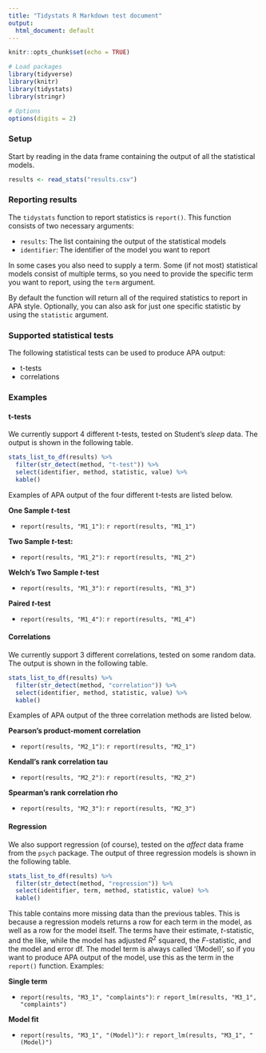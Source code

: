```yaml
---
title: "Tidystats R Markdown test document"
output:
  html_document: default
---
```


```r
knitr::opts_chunk$set(echo = TRUE)

# Load packages
library(tidyverse)
library(knitr)
library(tidystats)
library(stringr)

# Options
options(digits = 2)
```

### Setup

Start by reading in the data frame containing the output of all the statistical models.

```r
results <- read_stats("results.csv")
```

### Reporting results

The `tidystats` function to report statistics is `report()`. This function consists of two necessary arguments:

- `results`: The list containing the output of the statistical models
- `identifier`: The identifier of the model you want to report

In some cases you also need to supply a term. Some (if not most) statistical models consist of multiple terms, so you need to provide the specific term you want to report, using the `term` argument.

By default the function will return all of the required statistics to report in APA style. Optionally, you can also ask for just one specific statistic by using the `statistic` argument.

### Supported statistical tests

The following statistical tests can be used to produce APA output:

- t-tests
- correlations

### Examples

#### t-tests

We currently support 4 different t-tests, tested on Student's *sleep* data. The output is shown in the following table.

```r
stats_list_to_df(results) %>%
  filter(str_detect(method, "t-test")) %>%
  select(identifier, method, statistic, value) %>%
  kable()
```

Examples of APA output of the four different t-tests are listed below.

**One Sample *t*-test**

- `report(results, "M1_1")`: `r report(results, "M1_1")`

**Two Sample *t*-test:** 

- `report(results, "M1_2")`: `r report(results, "M1_2")`

**Welch's Two Sample *t*-test** 

- `report(results, "M1_3")`: `r report(results, "M1_3")`

**Paired *t*-test** 

- `report(results, "M1_4")`: `r report(results, "M1_4")`

#### Correlations

We currently support 3 different correlations, tested on some random data. The output is shown in the following table.

```r
stats_list_to_df(results) %>%
  filter(str_detect(method, "correlation")) %>%
  select(identifier, method, statistic, value) %>%
  kable()
```

Examples of APA output of the three correlation methods are listed below.

**Pearson’s product-moment correlation**

- `report(results, "M2_1")`: `r report(results, "M2_1")`

**Kendall’s rank correlation tau**

- `report(results, "M2_2")`: `r report(results, "M2_2")`

**Spearman’s rank correlation rho**

- `report(results, "M2_3")`: `r report(results, "M2_3")`

#### Regression

We also support regression (of course), tested on the *affect* data frame from the `psych` package. The output of three regression models is shown in the following table.

```r
stats_list_to_df(results) %>%
  filter(str_detect(method, "regression")) %>%
  select(identifier, term, method, statistic, value) %>%
  kable()
```

This table contains more missing data than the previous tables. This is because a regression models returns a row for each term in the model, as well as a row for the model itself. The terms have their estimate, *t*-statistic, and the like, while the model has adjusted *R*<sup>2</sup> squared, the *F*-statistic, and the model and error df. The model term is always called '(Model)', so if you want to produce APA output of the model, use this as the term in the `report()` function. Examples:

**Single term**

- `report(results, "M3_1", "complaints")`: `r report_lm(results, "M3_1", "complaints")`

**Model fit**

- `report(results, "M3_1", "(Model)")`: `r report_lm(results, "M3_1", "(Model)")`
